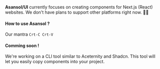 **Asansol/UI** currently focuses on creating components for Next.js (React) websites. We don't have plans to support other platforms right now. 🚀😊

#### How to use Asansol ?

Our mantra `Crt-C Crt-V`

#### Comming soon !

We're working on a CLI tool similar to Aceternity and Shadcn. This tool will let you easily copy components into your project.